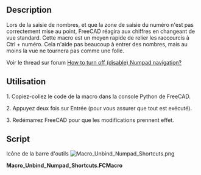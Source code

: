 <languages/>

{{Macro/fr
|Name=Macro Unbind Numpad Shortcuts
|Icon=Macro_Unbind_Numpad_Shortcuts.png
|Description=Lorsque vous saisissez des chiffres et que la zone de saisie n'est pas correctement mise au point, FreeCAD réagit aux chiffres en changeant de vue standard. Cette macro est un moyen rapide de relier les raccourcis à Ctrl+numéro. Cela n'aide pas beaucoup à la saisie de chiffres, mais au moins la vue ne tournera pas comme une folle.
|Author=DeepSOIC
|Version=2.0
|Date=2022-04-13
|FCVersion=0.20
|Download=[https://www.freecadweb.org/wiki/images/1/1e/Macro_Unbind_Numpad_Shortcuts.png Icône de la barre d'outils]
}}

==Description==

Lors de la saisie de nombres, et que la zone de saisie du numéro n'est pas correctement mise au point, FreeCAD réagira aux chiffres en changeant de vue standard. Cette macro est un moyen rapide de relier les raccourcis à Ctrl + numéro. Cela n'aide pas beaucoup à entrer des nombres, mais au moins la vue ne tournera pas comme une folle.

Voir le thread sur forum [https://forum.freecadweb.org/viewtopic.php?f=3&t=26667 How to turn off (disable) Numpad navigation?]

==Utilisation==

1. Copiez-collez le code de la macro dans la console Python de FreeCAD.

2. Appuyez deux fois sur Entrée (pour vous assurer que tout est exécuté).

3. Redémarrez FreeCAD pour que les modifications prennent effet.

==Script==

Icône de la barre d'outils [[Image:Macro_Unbind_Numpad_Shortcuts.png]]

'''Macro_Unbind_Numpad_Shortcuts.FCMacro'''

{{MacroCode|code=
preset = [
    ("Std_ViewIsometric"   , "Ctrl+0"),
    ("Std_ViewFront" , "Ctrl+1"),
    ("Std_ViewTop"   , "Ctrl+2"),
    ("Std_ViewRight" , "Ctrl+3"),
    ("Std_ViewRear"  , "Ctrl+4"),
    ("Std_ViewBottom", "Ctrl+5"),
    ("Std_ViewLeft"  , "Ctrl+6"),
]
for (cmd, shortcut) in preset:
    App.ParamGet("User parameter:BaseApp/Preferences/Shortcut").SetString(cmd, shortcut)
}}